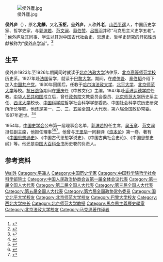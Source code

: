 [[File:侯外廬.jpg|thumb]]

'''侯外庐'''（{{bd|1903年|2月6日|1987年|9月14日|CatIdx=Hou侯}}），原名'''兆麟'''，又名'''玉枢'''，[[号|号]]'''外庐'''，人称'''外老'''，[[山西|山西]][[平遥|平遥]]人，中国历史学家、哲学史家，与[[郭沫若|郭沫若]]、[[范文澜|范文澜]]、[[翦伯赞|翦伯赞]]、[[吕振羽|吕振羽]]并称“马克思主义史学五老”。<ref>{{cite web|url=http://www.wenhuacn.com/news_article.asp?classid=12&newsid=2293|title=侯外庐给世间留下了什么？侯且岸教授眼中的祖父|publisher=人民政协报|deadurl=yes|access-date=2010-12-21|archive-url=https://web.archive.org/web/20160304093309/http://www.wenhuacn.com/news_article.asp?classid=12&newsid=2293|archive-date=2016-03-04}}</ref> 侯外庐及其同事、学生以其对中国古代社会史、思想史、哲学史研究的开拓性贡献被称为“[[侯外庐学派|侯外庐学派]]”。<ref>{{Cite journal|title=“不苟异亦不苟同”——论侯外庐及其思想史学派|author=高增德|url=|journal=朱子学刊|issue=00|doi=|others=|year=1994|volume=|page=319-331|pmid=}}</ref>

==生平==
侯外庐1923年至1926年期间同时就读于[[北京法政大学|北京法政大学]]法律系、[[北京高等师范学校|北京高等师范学校]]历史系。1927年赴[[法国|法国]]留学，就读于[[巴黎大学|巴黎大学]]。期间，在[[成仿吾|成仿吾]]、[[章伯韬|章伯韬]]介绍下加入[[中国共产党|中国共产党]]。1930年回国后，任教于[[哈尔滨法政大学|哈尔滨法政大学]]、[[北平大学|北平大学]]、[[北京师范大学|北京师范大学]]等校。[[抗日战争|抗日战争]]期间在[[重庆|重庆]]任《中苏文化》主编。1947年赴[[香港|香港]][[达德学院|达德学院]]任教。[[中华人民共和国|中华人民共和国]]成立后，曾任[[政务院|政务院]]文教委员会委员、[[北京师范大学|北京师范大学]]历史系主任、[[西北大学_(中国)|西北大学]]校长、[[中国科学院|中国科学院]]哲学社会科学学部委员、中国社会科学院历史研究所所长等职。他还是第一、二、三、五届全国人大代表，第六届全国政协常委。1987年逝世。<ref>{{cite web|url=http://www.huaxia.com/sxjz/2007/05/821768.html|title=侯外庐|publisher=晋中市人民政府台湾事务办公室|accessdate=2010-12-21|archive-date=2012-01-11|archive-url=https://web.archive.org/web/20120111003826/http://www.huaxia.com/sxjz/2007/05/821768.html|dead-url=no}}</ref><ref>{{cite web|url=http://www.cass.net.cn/y_09/y_09_01/y_09_01_13.htm|title=侯外庐 (1903—1987)|publisher=中国社会科学院|deadurl=yes|archiveurl=https://web.archive.org/web/20101031032750/http://www.cass.net.cn/y_09/y_09_01/y_09_01_13.htm|archivedate=2010-10-31|accessdate=2010-12-21}}</ref>

1954年，[[中国史学会|中国史学会]]公布第一届理事会名单，[[郭沫若|郭沫若]]担任主席，[[吴玉章|吴玉章]]、[[范文澜|范文澜]]担任副主席，他担任理事<ref>{{Cite book|title=观点 历史2004|last=[[钱蓉|钱蓉]]主编|publisher=福州：[[福建人民出版社|福建人民出版社]]|year=2005.06|isbn=7-211-05020-9|pages=6}}</ref><ref>{{Cite book|title=邵循正先生百年诞辰纪念文集 续编|last=[[戴学稷|戴学稷]]，徐如编|year=2009.11|pages=301}}</ref><ref>{{Cite book|title=1955人民手册|last=[[张蓬舟|张蓬舟]]，[[张仪郑|张仪郑]]编辑|publisher=大公报社|year=1955.01|pages=417}}</ref>。他曾与[[王思华|王思华]]一同翻译《[[资本论|资本论]]》第一卷，著有《[[中国思想通史|中国思想通史]]》、《中国古代思想学说史》、《中国古典社会史论》、《中国思想史纲》等。他还是[[中国大百科全书|中国大百科全书]]历史卷的负责人。

== 参考资料 ==
{{reflist}}

{{馬克思主義史學五老}}
{{中国科学院哲学社会科学部院士}}

{{Authority control}}
{{DEFAULTSORT:Hou侯}}
[[Category:侯姓|Wai外]]
[[Category:平遥人|Category:平遥人]]
[[Category:中国历史学家|Category:中国历史学家]]
[[Category:中国科学院哲学社会科学部院士|Category:中国科学院哲学社会科学部院士]]
[[Category:中国人民政治协商会议第一届全体会议代表|Category:中国人民政治协商会议第一届全体会议代表]]
[[Category:第一届全国人大代表|Category:第一届全国人大代表]]
[[Category:第二届全国人大代表|Category:第二届全国人大代表]]
[[Category:第三届全国人大代表|Category:第三届全国人大代表]]
[[Category:第五届全国人大代表|Category:第五届全国人大代表]]
[[Category:第六届全国政协常务委员|Category:第六届全国政协常务委员]]
[[Category:国立北平大学校友|Category:国立北平大学校友]]
[[Category:北京师范大学校友|Category:北京师范大学校友]]
[[Category:巴黎大学校友|Category:巴黎大学校友]]
[[Category:西北大学校长|Category:西北大学校长]]
[[Category:北京师范大学教授|Category:北京师范大学教授]]
[[Category:馬克思主義歷史學家|Category:馬克思主義歷史學家]]
[[Category:北京法政大学校友|Category:北京法政大学校友]]
[[Category:马克思著作译者|Category:马克思著作译者]]